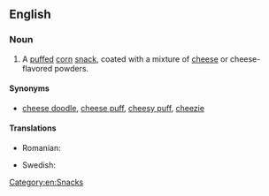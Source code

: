 ==English==

===Noun===
{{wikipedia|cheese puffs|cheese curls}}
{{en-noun}}
# A [[puffed]] [[corn]] [[snack]], coated with a mixture of [[cheese]] or cheese-flavored powders.

====Synonyms====
* [[cheese doodle]], [[cheese puff]], [[cheesy puff]], [[cheezie]] {{qualifier|Canada}}

====Translations====
{{trans-top|snacks}}
* Romanian: {{t|ro|pufuleți|m-p}}
{{trans-mid}}
* Swedish: {{t+|sv|ostbåge|c}}
{{trans-bottom}}

[[Category:en:Snacks]]